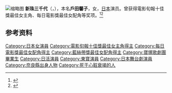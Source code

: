 [[File:Michiyo_Aratama_1955-b_Scan10046.jpg|缩略图]]
'''新珠三千代'''（{{jpn|j=新珠 三千代|hg=あらたま みちよ|rm=Aratama Michiyo}}，{{bd|1930年|1月15日|2001年|3月17日|}}），本名'''戶田馨子'''，女，[[日本|日本]]演员。曾获得電影旬報十佳獎最佳女主角、每日電影獎最佳女配角等奖项。<ref>{{Cite web |url=http://cinemahochi.yomiuri.co.jp/b_award/1959/ |title=1959 Blue Ribbon Awards (consigned in February 1960) |access-date=2021-02-16 |language=ja |archive-url=https://web.archive.org/web/20120219003525/http://cinemahochi.yomiuri.co.jp/b_award/1959/ |archive-date=2012-02-19 |dead-url=yes }}</ref><ref>{{cite web |url=http://mainichi.jp/mfa/history/016.html |title=毎日映画コンクール 第16回 (16th Mainichi Film Awards) |language=ja |access-date=2021-02-16 |archive-date=2021-11-08 |archive-url=https://web.archive.org/web/20211108024014/http://mainichi.jp/mfa/history/016.html |dead-url=no }}</ref>

== 参考资料 ==
{{reflist}}

{{宝冢歌剧团雪组主演娘役}}
{{電影旬報十佳獎最佳女主角}}
{{每日電影獎最佳女配角}}
{{藍絲帶獎最佳女配角}}

{{Authority control}}
{{DEFAULTSORT:Aratama Michiyo}}

[[Category:日本女演員|Category:日本女演員]]
[[Category:電影旬報十佳獎最佳女主角得主|Category:電影旬報十佳獎最佳女主角得主]]
[[Category:每日電影獎最佳女配角得主|Category:每日電影獎最佳女配角得主]]
[[Category:藍絲帶獎最佳女配角得主|Category:藍絲帶獎最佳女配角得主]]
[[Category:寶塚歌劇團畢業生|Category:寶塚歌劇團畢業生]]
[[Category:日活演員|Category:日活演員]]
[[Category:東寶演員|Category:東寶演員]]
[[Category:日本舞台劇演員|Category:日本舞台劇演員]]
[[Category:奈良縣出身人物|Category:奈良縣出身人物]]
[[Category:死于心脏衰竭的人|Category:死于心脏衰竭的人]]
